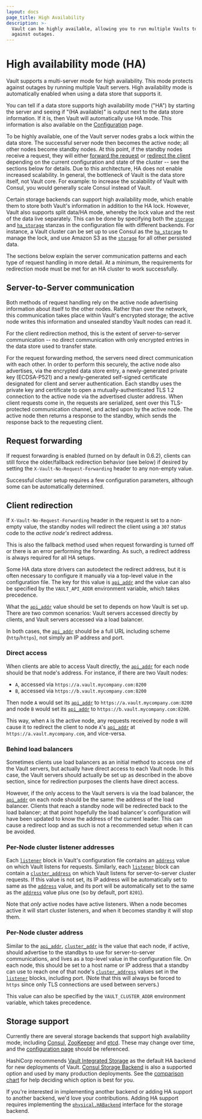 ```yaml
---
layout: docs
page_title: High Availability
description: >-
  Vault can be highly available, allowing you to run multiple Vaults to protect
  against outages.
---
```


# High availability mode (HA)

Vault supports a multi-server mode for high availability. This mode protects
against outages by running multiple Vault servers. High availability mode
is automatically enabled when using a data store that supports it.

You can tell if a data store supports high availability mode ("HA") by starting
the server and seeing if "(HA available)" is output next to the data store
information. If it is, then Vault will automatically use HA mode. This
information is also available on the
[Configuration](/vault/docs/configuration) page.

To be highly available, one of the Vault server nodes grabs a lock within the
data store. The successful server node then becomes the active node; all other
nodes become standby nodes. At this point, if the standby nodes receive a
request, they will either [forward the request](#request-forwarding) or
[redirect the client](#client-redirection) depending on the current
configuration and state of the cluster -- see the sections below for details.
Due to this architecture, HA does not enable increased scalability. In general,
the bottleneck of Vault is the data store itself, not Vault core. For example:
to increase the scalability of Vault with Consul, you would generally scale
Consul instead of Vault.

Certain storage backends can support high availability mode, which enable them
to store both Vault's information in addition to the HA lock. However, Vault
also supports split data/HA mode, whereby the lock value and the rest of the
data live separately. This can be done by specifying both the
[`storage`](/vault/docs/configuration#storage) and
[`ha_storage`](/vault/docs/configuration#ha_storage) stanzas in the configuration file
with different backends. For instance, a Vault cluster can be set up to use
Consul as the [`ha_storage`](/vault/docs/configuration#ha_storage) to manage the lock,
and use Amazon S3 as the [`storage`](/vault/docs/configuration#storage) for all other
persisted data.

The sections below explain the server communication patterns and each type of
request handling in more detail. At a minimum, the requirements for redirection
mode must be met for an HA cluster to work successfully.

## Server-to-Server communication

Both methods of request handling rely on the active node advertising
information about itself to the other nodes. Rather than over the network, this
communication takes place within Vault's encrypted storage; the active node
writes this information and unsealed standby Vault nodes can read it.

For the client redirection method, this is the extent of server-to-server
communication -- no direct communication with only encrypted entries in the
data store used to transfer state.

For the request forwarding method, the servers need direct communication with
each other. In order to perform this securely, the active node also advertises,
via the encrypted data store entry, a newly-generated private key (ECDSA-P521)
and a newly-generated self-signed certificate designated for client and server
authentication. Each standby uses the private key and certificate to open a
mutually-authenticated TLS 1.2 connection to the active node via the advertised
cluster address. When client requests come in, the requests are serialized,
sent over this TLS-protected communication channel, and acted upon by the
active node. The active node then returns a response to the standby, which
sends the response back to the requesting client.

## Request forwarding

If request forwarding is enabled (turned on by default in 0.6.2), clients can
still force the older/fallback redirection behavior (see below) if desired by
setting the `X-Vault-No-Request-Forwarding` header to any non-empty value.

Successful cluster setup requires a few configuration parameters, although some
can be automatically determined.

## Client redirection

If `X-Vault-No-Request-Forwarding` header in the request is set to a non-empty
value, the standby nodes will redirect the client using a `307` status code to
the _active node's_ redirect address.

This is also the fallback method used when request forwarding is turned off or
there is an error performing the forwarding. As such, a redirect address is
always required for all HA setups.

Some HA data store drivers can autodetect the redirect address, but it is often
necessary to configure it manually via a top-level value in the configuration
file. The key for this value is [`api_addr`](/vault/docs/configuration#api_addr) and
the value can also be specified by the `VAULT_API_ADDR` environment variable,
which takes precedence.

What the [`api_addr`](/vault/docs/configuration#api_addr) value should be set to
depends on how Vault is set up. There are two common scenarios: Vault servers
accessed directly by clients, and Vault servers accessed via a load balancer.

In both cases, the [`api_addr`](/vault/docs/configuration#api_addr) should be a full
URL including scheme (`http`/`https`), not simply an IP address and port.

### Direct access

When clients are able to access Vault directly, the
[`api_addr`](/vault/docs/configuration#api_addr) for each node should be that node's
address. For instance, if there are two Vault nodes:

- `A`, accessed via `https://a.vault.mycompany.com:8200`
- `B`, accessed via `https://b.vault.mycompany.com:8200`

Then node `A` would set its
[`api_addr`](/vault/docs/configuration#api_addr) to
`https://a.vault.mycompany.com:8200` and node `B` would set its
[`api_addr`](/vault/docs/configuration#api_addr) to
`https://b.vault.mycompany.com:8200`.

This way, when `A` is the active node, any requests received by node `B` will
cause it to redirect the client to node `A`'s
[`api_addr`](/vault/docs/configuration#api_addr) at `https://a.vault.mycompany.com`,
and vice-versa.

### Behind load balancers

Sometimes clients use load balancers as an initial method to access one of the
Vault servers, but actually have direct access to each Vault node. In this
case, the Vault servers should actually be set up as described in the above
section, since for redirection purposes the clients have direct access.

However, if the only access to the Vault servers is via the load balancer, the
[`api_addr`](/vault/docs/configuration#api_addr) on each node should be the same: the
address of the load balancer. Clients that reach a standby node will be
redirected back to the load balancer; at that point hopefully the load
balancer's configuration will have been updated to know the address of the
current leader. This can cause a redirect loop and as such is not a recommended
setup when it can be avoided.

### Per-Node cluster listener addresses

Each [`listener`](/vault/docs/configuration/listener) block in Vault's configuration
file contains an [`address`](/vault/docs/configuration/listener/tcp#address) value on
which Vault listens for requests. Similarly, each
[`listener`](/vault/docs/configuration/listener) block can contain a
[`cluster_address`](/vault/docs/configuration/listener/tcp#cluster_address) on which
Vault listens for server-to-server cluster requests. If this value is not set,
its IP address will be automatically set to same as the
[`address`](/vault/docs/configuration/listener/tcp#address) value, and its port will
be automatically set to the same as the
[`address`](/vault/docs/configuration/listener/tcp#address) value plus one (so by
default, port `8201`).

Note that _only_ active nodes have active listeners. When a node becomes active
it will start cluster listeners, and when it becomes standby it will stop them.

### Per-Node cluster address

Similar to the [`api_addr`](/vault/docs/configuration#api_addr),
[`cluster_addr`](/vault/docs/configuration#cluster_addr) is the value that each node,
if active, should advertise to the standbys to use for server-to-server
communications, and lives as a top-level value in the configuration file. On
each node, this should be set to a host name or IP address that a standby can
use to reach one of that node's
[`cluster_address`](/vault/docs/configuration#cluster_address) values set in the
[`listener`](/vault/docs/configuration/listener) blocks, including port. (Note that
this will always be forced to `https` since only TLS connections are used
between servers.)

This value can also be specified by the `VAULT_CLUSTER_ADDR` environment
variable, which takes precedence.

## Storage support

Currently there are several storage backends that support high availability
mode, including [Consul](/vault/docs/configuration/storage/consul),
[ZooKeeper](/vault/docs/configuration/storage/zookeeper) and [etcd](/vault/docs/configuration/storage/etcd). These may
change over time, and the [configuration page](/vault/docs/configuration) should be
referenced.

HashiCorp recommends [Vault Integrated Storage](/vault/docs/configuration/storage/raft) as the default HA backend for new deployments of Vault. [Consul Storage Backend](/vault/docs/configuration/storage/consul) is also a supported option and used by many production deployments. See the [comparison chart](/vault/docs/configuration/storage#integrated-storage-vs-consul-as-vault-storage) for help deciding which option is best for you.

If you're interested in implementing another backend or adding HA support to
another backend, we'd love your contributions. Adding HA support requires
implementing the
[`physical.HABackend`](https://pkg.go.dev/github.com/lf-edge/openbao/sdk/physical#HABackend)
interface for the storage backend.
